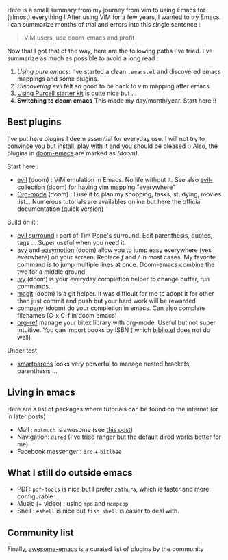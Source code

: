 Here is a small summary from my journey from vim to using Emacs for (almost) everything ! After using ViM for a few years, I wanted to try Emacs. I can summarize months of trial and errors into this single sentence :

<blockquote>ViM users, use doom-emacs and profit
</blockquote>
Now that I got that of the way, here are the following paths I've tried. I've summarize as much as possible to avoid a long read :

# ''Using pure emacs'': I've started a clean <code>.emacs.el</code> and discovered emacs mappings and some plugins.
# ''Discovering evil'' felt so good to be back to vim mapping after emacs
# [https://github.com/purcell/emacs.d Using Purcell starter kit] is quite nice but …
# '''Switching to doom emacs''' This made my day/month/year. Start here !!

== Best plugins ==

I've put here plugins I deem essential for everyday use. I will not try to convince you but install, play with it and you should be pleased :) Also, the plugins in [https://github.com/hlissner/doom-emacs doom-emacs] are marked as ''(doom)''.

Start here :

* [https://github.com/emacs-evil/evil evil] (doom) : ViM emulation in Emacs. No life without it. See also [https://github.com/emacs-evil/evil-collection evil-collection] (doom) for having vim mapping &quot;everywhere&quot;
* [https://orgmode.org/worg/org-tutorials/org4beginners.html Org-mode] (doom) : I use it to plan my shopping, tasks, studying, movies list… Numerous tutorials are availables online but here the official documentation (quick version)

Build on it :

* [https://github.com/emacs-evil/evil-surround evil surround] : port of Tim Pope's surround. Edit parenthesis, quotes, tags … Super useful when you need it.
* [https://github.com/abo-abo/avy avy] and [https://github.com/PythonNut/evil-easymotion easymotion] (doom) allow you to jump easy everywhere (yes everwhere) on your screen. Replace ''f'' and ''/'' in most cases. My favorite command is to jump multiple lines at once. Doom-emacs combine the two for a middle ground
* [https://github.com/abo-abo/swiper ivy] (doom) is your everyday completion helper to change buffer, run commands…
* [https://magit.vc/ magit] (doom) is a git helper. It was difficult for me to adopt it for other than just commit and push but your hard work will be rewarded
* [https://company-mode.github.io/ company] (doom) do your completion in emacs. Can also complete filenames (C-x C-f in doom emacs)
* [https://github.com/jkitchin/org-ref org-ref] manage your bitex library with org-mode. Useful but not super intuitive. You can import books by ISBN ( which [https://github.com/cpitclaudel/biblio.el biblio.el] does not do well)

Under test

* [https://github.com/Fuco1/smartparens smartparens] looks very powerful to manage nested brackets, parenthesis …

== Living in emacs ==

Here are a list of packages where tutorials can be found on the internet (or in later posts)

* Mail : <code>notmuch</code> is awesome (see [[posts/mail.org|this post]])
* Navigation: <code>dired</code> (I've tried ranger but the default dired works better for me)
* Facebook messenger : <code>irc</code> + <code>bitlbee</code>

== What I still do outside emacs ==

* PDF: <code>pdf-tools</code> is nice but I prefer <code>zathura</code>, which is faster and more configurable
* Music (+ video) : using <code>mpd</code> and <code>ncmpcpp</code>
* Shell : <code>eshell</code> is nice but <code>fish shell</code> is easier to deal with.

== Community list ==

Finally, [https://github.com/emacs-tw/awesome-emacs awesome-emacs] is a curated list of plugins by the community
